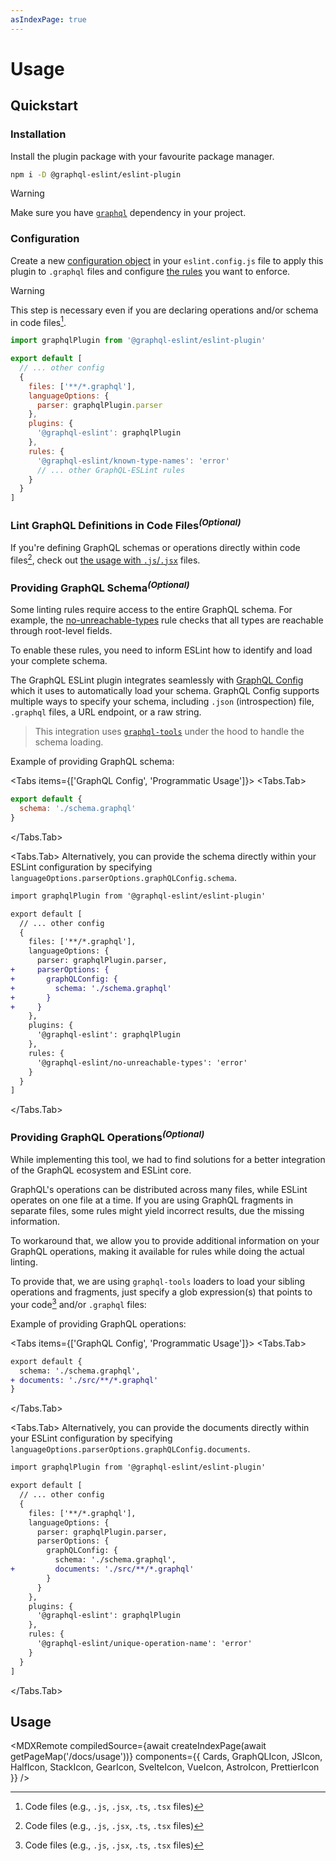 ```yaml
---
asIndexPage: true
---
```



# Usage

## Quickstart

<Steps>

### Installation

Install the plugin package with your favourite package manager.

```sh npm2yarn
npm i -D @graphql-eslint/eslint-plugin
```

> [!WARNING]
>
> Make sure you have [`graphql`](https://npmjs.com/package/graphql) dependency in your project.

### Configuration

Create a new
[configuration object](https://eslint.org/docs/latest/use/configure/configuration-files#configuration-objects)
in your `eslint.config.js` file to apply this plugin to `.graphql` files and configure
[the rules](/rules) you want to enforce.

> [!WARNING]
>
> This step is necessary even if you are declaring operations and/or schema in code files[^1].

```js filename="eslint.config.js"
import graphqlPlugin from '@graphql-eslint/eslint-plugin'

export default [
  // ... other config
  {
    files: ['**/*.graphql'],
    languageOptions: {
      parser: graphqlPlugin.parser
    },
    plugins: {
      '@graphql-eslint': graphqlPlugin
    },
    rules: {
      '@graphql-eslint/known-type-names': 'error'
      // ... other GraphQL-ESLint rules
    }
  }
]
```

### Lint GraphQL Definitions in Code Files<sup>_(Optional)_</sup>

If you're defining GraphQL schemas or operations directly within code files[^1], check out
[the usage with `.js`/`.jsx`](./usage/js) files.

### Providing GraphQL Schema<sup>_(Optional)_</sup>

Some linting rules require access to the entire GraphQL schema. For example, the
[no-unreachable-types](../rules/no-unreachable-types) rule checks that all types are reachable
through root-level fields.

To enable these rules, you need to inform ESLint how to identify and load your complete schema.

The GraphQL ESLint plugin integrates seamlessly with
[GraphQL Config](https://the-guild.dev/graphql/config) which it uses to automatically load your
schema. GraphQL Config supports multiple ways to specify your schema, including `.json`
(introspection) file, `.graphql` files, a URL endpoint, or a raw string.

> This integration uses [`graphql-tools`](https://the-guild.dev/graphql/tools) under the hood to
> handle the schema loading.

Example of providing GraphQL schema:

<Tabs items={['GraphQL Config', 'Programmatic Usage']}>
<Tabs.Tab>

```js filename="graphql.config.js"
export default {
  schema: './schema.graphql'
}
```
</Tabs.Tab>

<Tabs.Tab>
Alternatively, you can provide the schema directly within your ESLint configuration by specifying
`languageOptions.parserOptions.graphQLConfig.schema`.

```diff filename="eslint.config.js"
import graphqlPlugin from '@graphql-eslint/eslint-plugin'

export default [
  // ... other config
  {
    files: ['**/*.graphql'],
    languageOptions: {
      parser: graphqlPlugin.parser,
+     parserOptions: {
+       graphQLConfig: {
+         schema: './schema.graphql'
+       }
+     }
    },
    plugins: {
      '@graphql-eslint': graphqlPlugin
    },
    rules: {
      '@graphql-eslint/no-unreachable-types': 'error'
    }
  }
]
```
</Tabs.Tab>
</Tabs>

### Providing GraphQL Operations<sup>_(Optional)_</sup>

While implementing this tool, we had to find solutions for a better integration of the GraphQL
ecosystem and ESLint core.

GraphQL's operations can be distributed across many files, while ESLint operates on one file at a
time. If you are using GraphQL fragments in separate files, some rules might yield incorrect
results, due the missing information.

To workaround that, we allow you to provide additional information on your GraphQL operations,
making it available for rules while doing the actual linting.

To provide that, we are using `graphql-tools` loaders to load your sibling operations and fragments,
just specify a glob expression(s) that points to your code[^1] and/or `.graphql` files:

Example of providing GraphQL operations:

<Tabs items={['GraphQL Config', 'Programmatic Usage']}>
<Tabs.Tab>
```diff filename="graphql.config.js"
export default {
  schema: './schema.graphql',
+ documents: './src/**/*.graphql'
}
```
</Tabs.Tab>

<Tabs.Tab>
Alternatively, you can provide the documents directly within your ESLint configuration by specifying
`languageOptions.parserOptions.graphQLConfig.documents`.

```diff filename="eslint.config.js"
import graphqlPlugin from '@graphql-eslint/eslint-plugin'

export default [
  // ... other config
  {
    files: ['**/*.graphql'],
    languageOptions: {
      parser: graphqlPlugin.parser,
      parserOptions: {
        graphQLConfig: {
          schema: './schema.graphql',
+         documents: './src/**/*.graphql'
        }
      }
    },
    plugins: {
      '@graphql-eslint': graphqlPlugin
    },
    rules: {
      '@graphql-eslint/unique-operation-name': 'error'
    }
  }
]
```
</Tabs.Tab>
</Tabs>
</Steps>

## Usage

<MDXRemote
  compiledSource={await createIndexPage(await getPageMap('/docs/usage'))}
  components={{
    Cards,
    GraphQLIcon,
    JSIcon,
    HalfIcon,
    StackIcon,
    GearIcon,
    SvelteIcon,
    VueIcon,
    AstroIcon,
    PrettierIcon
  }}
/>

[^1]: Code files (e.g., `.js`, `.jsx`, `.ts`, `.tsx` files)
